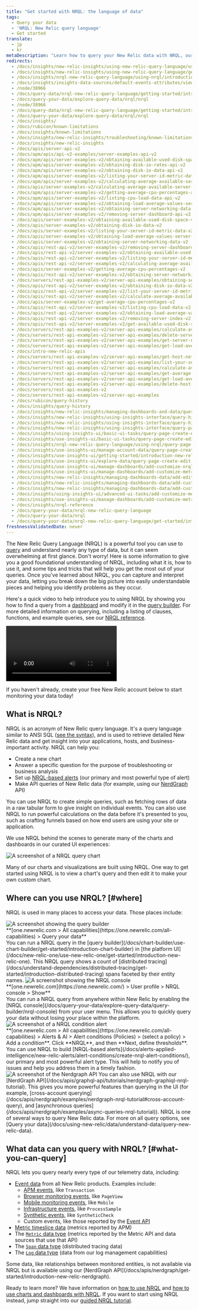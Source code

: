 ```yaml
---
title: "Get started with NRQL: the language of data"
tags:
  - Query your data
  - 'NRQL: New Relic query language'
  - Get started
translate:
  - jp
  - kr
metaDescription: "Learn how to query your New Relic data with NRQL, our SQL-like query language."
redirects:
  - /docs/insights/new-relic-insights/using-new-relic-query-language/using-nrql
  - /docs/insights/new-relic-insights/using-new-relic-query-language/get-started-nrql
  - /docs/insights/nrql-new-relic-query-language/using-nrql/introduction-nrql
  - /docs/insights/insights-data-sources/default-events-attributes/view-default-data-other-new-relic-products-insights
  - /node/38966
  - /docs/query-data/nrql-new-relic-query-language/getting-started/introduction-nrql
  - /docs/query-your-data/explore-query-data/nrql/nrql
  - /node/38966
  - /docs/query-data/nrql-new-relic-query-language/getting-started/introduction-nrql
  - /docs/query-your-data/explore-query-data/nrql/nrql
  - /docs/insights/
  - /docs/rubicon/known-limitations
  - /docs/insights/known-limitations
  - /docs/insights/new-relic-insights/troubleshooting/known-limitations
  - /docs/insights/new-relic-insights
  - /docs/apis/server-api-v2
  - /docs/apm/apis/api-v2-examples/server-examples-api-v2
  - /docs/apm/apis/server-examples-v2/obtaining-available-used-disk-space-api-v2
  - /docs/apm/apis/server-examples-v2/obtaining-disk-io-rates-api-v2
  - /docs/apm/apis/server-examples-v2/obtaining-disk-io-data-api-v2
  - /docs/apm/apis/server-examples-v2/listing-your-server-id-metric-data-api-v2
  - /docs/apm/apis/server-examples-v2/calculating-average-available-server-memory-api-v2
  - /docs/apis/server-examples-v2/calculating-average-available-server-memory-v2
  - /docs/apm/apis/server-examples-v2/getting-average-cpu-percentages-api-v2
  - /docs/apm/apis/server-examples-v2/listing-cpu-load-data-api-v2
  - /docs/apm/apis/server-examples-v2/obtaining-load-average-values-server
  - /docs/apm/apis/server-examples-v2/obtaining-server-networking-data-api-v2
  - /docs/apm/apis/server-examples-v2/removing-server-dashboard-api-v2
  - /docs/apis/server-examples-v2/obtaining-available-used-disk-space-v2
  - /docs/apis/server-examples-v2/obtaining-disk-io-data-v2
  - /docs/apis/server-examples-v2/listing-your-server-id-metric-data-v2
  - /docs/apis/server-examples-v2/obtaining-load-average-values-server-v2
  - /docs/apis/server-examples-v2/obtaining-server-networking-data-v2
  - /docs/apis/rest-api-v2/server-examples-v2/removing-server-dashboard-v2
  - /docs/apis/rest-api-v2/server-examples-v2/obtaining-available-used-disk-space-v2
  - /docs/apis/rest-api-v2/server-examples-v2/listing-your-server-id-metric-data-v2
  - /docs/apis/rest-api-v2/server-examples-v2/calculating-average-available-server-memory-v2
  - /docs/apis/server-examples-v2/getting-average-cpu-percentages-v2
  - /docs/apis/rest-api-v2/server-examples-v2/obtaining-server-networking-data-v2
  - /docs/servers/rest-api-examples-v2/server-api-examples/obtaining-server-networking-data-v2
  - /docs/apis/rest-api-v2/server-examples-v2/obtaining-disk-io-data-v2
  - /docs/apis/rest-api-v2/server-examples-v2/list-your-server-id-metric-data-v2
  - /docs/apis/rest-api-v2/server-examples-v2/calculate-average-available-server-memory-v2
  - /docs/apis/server-examples-v2/get-average-cpu-percentages-v2
  - /docs/apis/rest-api-v2/server-examples-v2/listing-cpu-load-data-v2
  - /docs/apis/rest-api-v2/server-examples-v2/obtaining-load-average-values-server-v2
  - /docs/apis/rest-api-v2/server-examples-v2/removing-server-index-v2
  - /docs/apis/rest-api-v2/server-examples-v2/get-available-used-disk-space-v2
  - /docs/servers/rest-api-examples-v2/server-api-examples/calculate-average-available-server-memory-v2
  - /docs/servers/rest-api-examples-v2/server-api-examples/delete-server-index-v2
  - /docs/servers/rest-api-examples-v2/server-api-examples/get-server-networking-data-v2
  - /docs/servers/rest-api-examples-v2/server-api-examples/get-load-average-values-server-v2
  - /docs/intro-new-relic-apis
  - /docs/servers/rest-api-examples-v2/server-api-examples/get-host-networking-data-v2
  - /docs/servers/rest-api-examples-v2/server-api-examples/list-your-server-id-metric-data-v2
  - /docs/servers/rest-api-examples-v2/server-api-examples/calculate-average-available-host-memory-v2
  - /docs/servers/rest-api-examples-v2/server-api-examples/get-average-cpu-percentages-v2
  - /docs/servers/rest-api-examples-v2/server-api-examples/get-load-average-values-host-v2
  - /docs/servers/rest-api-examples-v2/server-api-examples/delete-host-index-v2
  - /docs/servers/rest-api-examples-v2
  - /docs/servers/rest-api-examples-v2/server-api-examples
  - /docs/rubicon/query-history
  - /docs/insights/query-history
  - /docs/insights/new-relic-insights/managing-dashboards-and-data/query-history
  - /docs/insights/new-relic-insights/using-insights-interface/query-history
  - /docs/insights/new-relic-insights/using-insights-interface/query-history-creating-editing-nrql-queries
  - /docs/insights/new-relic-insights/using-insights-interface/query-page-creating-editing-nrql-queries
  - /docs/insights/using-insights-ui/basic-ui-tasks/query-page-create-edit-nrql-queries
  - /docs/insights/use-insights-ui/basic-ui-tasks/query-page-create-edit-nrql-queries
  - /docs/insights/nrql-new-relic-query-language/using-nrql/query-page-create-edit-nrql-queries
  - /docs/insights/use-insights-ui/manage-account-data/query-page-create-edit-nrql-queries
  - /docs/insights/use-insights-ui/getting-started/introduction-new-relic-insights/  
  - /docs/insights/use-insights-ui/explore-data/query-page-create-edit-nrql-queries/
  - /docs/insights/use-insights-ui/manage-dashboards/add-customize-nrql-charts/
  - /docs/insights/use-insights-ui/manage-dashboards/add-customize-metric-charts/
  - /docs/insights/new-relic-insights/managing-dashboards-data/add-edit-agent-metric-widgets
  - /docs/insights/new-relic-insights/managing-dashboards-data/add-customize-agent-metric-widgets
  - /docs/insights/new-relic-insights/managing-dashboards-data/add-customize-metric-widgets
  - /docs/insights/using-insights-ui/advanced-ui-tasks/add-customize-metric-widgets
  - /docs/insights/use-insights-ui/manage-dashboards/add-customize-metric-widgets  
  - /docs/insights/nrql-reference
  - /docs/query-your-data/nrql-new-relic-query-language  
  - /docs/query-your-data/nrql
  - /docs/query-your-data/nrql-new-relic-query-language/get-started/introduction-nrql-new-relics-query-language
freshnessValidatedDate: never
---
```









The New Relic Query Language (NRQL) is a powerful tool you can use to [query](/docs/using-new-relic/data/understand-data/query-new-relic-data) and understand nearly any type of data, but it can seem overwhelming at first glance. Don't worry! Here is some information to give you a good foundational understanding of NRQL, including what it is, how to use it, and some tips and tricks that will help you get the most out of your queries. Once you've learned about NRQL, you can capture and interpret your data, letting you break down the big picture into easily understandable pieces and helping you identify problems as they occur.  

Here's a quick video to help introduce you to using NRQL by showing you how to find a query from a [dashboard](/docs/query-your-data/explore-query-data/dashboards/introduction-dashboards) and modify it in the [query builder](/docs/query-your-data/explore-query-data/query-builder/introduction-query-builder). For more detailed information on querying, including a listing of clauses, functions, and example queries, see our [NRQL reference](/docs/query-your-data/nrql-new-relic-query-language/get-started/nrql-syntax-clauses-functions).

<Video
  id="ad6hZPHAsME"
  type="youtube"
/>

If you haven't already, create your free New Relic account below to start monitoring your data today!

<InlineSignup/>

## What is NRQL?

NRQL is an acronym of New Relic query language. It's a query language similar to ANSI SQL ([see the syntax](/docs/query-your-data/nrql-new-relic-query-language/get-started/introduction-nrql-how-nrql-works/#syntax)), and is used to retrieve detailed New Relic data and get insight into your applications, hosts, and business-important activity. NRQL can help you:

* Create a new chart
* Answer a specific question for the purpose of troubleshooting or business analysis
* Set up [NRQL-based alerts](/docs/alerts-applied-intelligence/new-relic-alerts/alert-conditions/create-nrql-alert-conditions) (our primary and most powerful type of alert)
* Make API queries of New Relic data (for example, using our [NerdGraph](/docs/apis/graphql-api/tutorials/nerdgraph-graphiql-nrql-tutorial) API)

You can use NRQL to create simple queries, such as fetching rows of data in a raw tabular form to give insight on individual events. You can also use NRQL to run powerful calculations on the data before it's presented to you, such as crafting funnels based on how end users are using your site or application.

We use NRQL behind the scenes to generate many of the charts and dashboards in our curated UI experiences:

<img
  title="new-relic-view-chart-nrql-query.png"
  alt="A screenshot of a NRQL query chart"
  src={queriesnrqlViewQueryforChart}
/>

<figcaption>
  Many of our charts and visualizations are built using NRQL. One way to get started using NRQL is to view a chart's query and then edit it to make your own custom chart.
</figcaption>

## Where can you use NRQL? [#where]

NRQL is used in many places to access your data. Those places include: 

<CollapserGroup>
  <Collapser
    id="query-builder-nrql-intro"
    title="The query builder"
  >
<img
  title="Query builder example"
  alt="A screenshot showing the query builder"
  src={queriesnrqlNrqlExampleTimeseries}
/>
<figcaption>
  **[one.newrelic.com > All capabilities](https://one.newrelic.com/all-capabilities) > Query your data**
</figcaption>  
  You can run a NRQL query in the [query builder](/docs/chart-builder/use-chart-builder/get-started/introduction-chart-builder) in [the platform UI](/docs/new-relic-one/use-new-relic-one/get-started/introduction-new-relic-one). This NRQL query shows a count of [distributed tracing](/docs/understand-dependencies/distributed-tracing/get-started/introduction-distributed-tracing) spans faceted by their entity names.
 </Collapser>
  <Collapser
    id="nrql-console-nrql-intro"
    title="The NRQL console"
  >
<img
  title="NRQL console example"
  alt="A screenshot showing the NRQL console"
  src={queriesnrqlconsole}
/>
<figcaption>
  **[one.newrelic.com](https://one.newrelic.com/) > User profile > NRQL console > Show**
</figcaption>
You can run a NRQL query from anywhere within New Relic by enabling the [NRQL console](/docs/query-your-data/explore-query-data/query-builder/nrql-console) from your user menu. This allows you to quickly query your data without losing your place within the platform.
  </Collapser>
  <Collapser
    id="nrql-alerts-nrql-intro"
    title="NRQL-based alerts"
  >
<img
  title="NRQL condition alert and generated results"
  alt="A screenshot of a NRQL condition alert"
  src={nr1NrqlAlertConditions}
/>
<figcaption>
  **[one.newrelic.com > All capabilities](https://one.newrelic.com/all-capabilities) > Alerts & AI > Alert conditions (Policies) > (select a policy) > Add a condition**. Click **NRQL**, and then **Next, define thresholds**.
</figcaption>
You can use NRQL to build [NRQL-based alerts](/docs/alerts-applied-intelligence/new-relic-alerts/alert-conditions/create-nrql-alert-conditions/), our primary and most powerful alert type. This will help to notify you of issues and help you address them in a timely fashion.
  </Collapser>
  <Collapser
    id="nerdgraph-api-nrql-intro"
    title="NerdGraph API"
  >
<img
  title="Nerdgraph API example"
  alt="A screenshot of the Nerdgraph API"
  src={NerdGraphscreenshot}
/>
You can also use NRQL with our [NerdGraph API](/docs/apis/graphql-api/tutorials/nerdgraph-graphiql-nrql-tutorial). This gives you more powerful features than querying in the UI (for example, [cross-account querying](/docs/apis/nerdgraph/examples/nerdgraph-nrql-tutorial#cross-account-query), and [asynchronous queries](/docs/apis/nerdgraph/examples/async-queries-nrql-tutorial)).
  </Collapser>
</CollapserGroup>

<Callout variant="tip">
NRQL is one of several ways to query New Relic data. For more on all query options, see [Query your data](/docs/using-new-relic/data/understand-data/query-new-relic-data).
</Callout>

## What data can you query with NRQL? [#what-you-can-query]

NRQL lets you query nearly every type of our telemetry data, including:

* [Event data](/docs/using-new-relic/data/understand-data/new-relic-data-types#event-data) from all New Relic products. Examples include:
  * [APM events](/docs/insights/insights-data-sources/default-data/apm-default-events-insights), like `Transaction`
  * [Browser monitoring events](/docs/insights/insights-data-sources/default-data/browser-default-events-insights), like `PageView`
  * [Mobile monitoring events](/docs/insights/insights-data-sources/default-data/mobile-default-events-insights), like `Mobile`
  * [Infrastructure events](/docs/infrastructure/manage-your-data/data-instrumentation/default-infrastructure-events), like `ProcessSample`
  * [Synthetic events](/docs/insights/insights-data-sources/default-data/synthetics-default-events-insights), like `SyntheticCheck`
  * Custom events, like those reported by the [Event API](/docs/insights/insights-data-sources/custom-data/introduction-event-api)
* [Metric timeslice data](/docs/using-new-relic/data/understand-data/new-relic-data-types#timeslice-data) (metrics reported by APM)
* The [`Metric` data type](/docs/data-apis/understand-data/new-relic-data-types/#dimensional-metrics) (metrics reported by the Metric API and data sources that use that API)
* The [`Span` data type](/docs/using-new-relic/data/understand-data/new-relic-data-types#trace-data) (distributed tracing data)
* The [`Log` data type](/docs/using-new-relic/data/understand-data/new-relic-data-types#log-data) (data from our log management capabilities)

<Callout variant="tip">
  Some data, like relationships between monitored entities, is not available via NRQL but is available using our [NerdGraph API](/docs/apis/nerdgraph/get-started/introduction-new-relic-nerdgraph).
</Callout>

Ready to learn more? We have information on [how to use NRQL](/docs/query-your-data/nrql-new-relic-query-language/get-started/introduction-nrql-how-nrql-works/) and [how to use charts and dashboards with NRQL](/docs/query-your-data/nrql-new-relic-query-language/get-started/charts-and-dashboards-with-nrql/). If you want to start using NRQL instead, jump straight into our [guided NRQL tutorial](/docs/query-your-data/nrql-new-relic-query-language/get-started/introduction-nrql-tutorial/).
